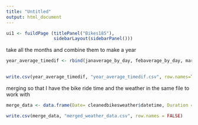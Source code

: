 ```yaml
---
title: "Untitled"
output: html_document
---
```




```r
ui1 <- fuildPage (titlePanel("Bikes185"), 
                  sidebarLayout(sidebarPanel()))
```


take all the months and combine them to make a year
```r
year_average_timedif <- rbind(janaverage_by_day, febaverage_by_day, maraverage_by_day, aprilaverage_by_day, mayaverage_by_day, juneaverage_by_day, julyaverage_by_day, augaverage_by_day, septaverage_by_day, octaverage_by_day, novaverage_by_day, decaverage_by_day)
          

write.csv(year_average_timedif, "year_average_timedif.csv", row.names=TRUE)
```


merging so that I have the bike ride time and the weather in the same file to work with


```r
merge_data <- data.frame(Date= cleanedbikesweather$datetime, Duration = year_average_timedif$avg_time_diff, Tempmax = cleanedbikesweather$tempmax, Tempmin= cleanedbikesweather$tempmin, Tempavg= cleanedbikesweather$temp, Humidity = cleanedbikesweather$humidity, Precip = cleanedbikesweather$precip, Preciptype = cleanedbikesweather$preciptype, Cloudcover= cleanedbikesweather$cloudcover, UV= cleanedbikesweather$uvindex, Moonphase= cleanedbikesweather$moonphase, Conditions= cleanedbikesweather$conditions, Conditionsdescription= cleanedbikesweather$description, Icon= cleanedbikesweather$icon)

write.csv(merge_data, "merged_weather_data.csv", row.names = FALSE)
```




